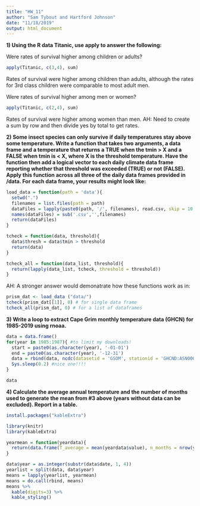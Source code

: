 ```yaml
---
title: "HW_11"
author: "Sam Tybout and Hartford Johnson"
date: "11/18/2019"
output: html_document
---
```


**1) Using the R data Titanic, use apply to answer the following:**  

Were rates of survival higher among children or adults?  

```r
apply(Titanic, c(3,4), sum)
```
Rates of survival were higher among children than adults, although the rates for 3rd class children were
comparable to most adult men.

Were rates of survival higher among men or women?  

```r
apply(Titanic, c(2,4), sum)
```
Rates of survival were higher among women than men.
AH: Need to create a sum by row and then divide yes by total to get rates.

**2) Some insect species can only survive if daily temperatures stay above some temperature.  Write a function that takes two arguments, a data frame and a temperature that returns a TRUE when the tmin > X and a FALSE when tmin is < X, where X is the threshold temperature.  Have the function then add a logical vector to each daily climate data frame reporting whether that threshold was exceeded (TRUE) or not (FALSE). Apply this function across all three of the daily data frames provided in /data. For each data frame, your results might look like:**

```r
load_data = function(path = 'data'){
  setwd(".")
  filenames = list.files(path = path)
  dataFiles = lapply(paste0(path, '/', filenames), read.csv, skip = 10, col.names = c('Date', 'ppt', 'tmin', 'tmean', 'tmax'))
  names(dataFiles) = sub('.csv','',filenames)
  return(dataFiles)
}

tcheck = function(data, threshold){
  data$thresh = data$tmin > threshold
  return(data)
}

tcheck_all = function(data_list, threshold){
  return(lapply(data_list, tcheck, threshold = threshold))
}
```
AH: A stronger answer would demonatrate how these functions work as in:
```r
prism_dat <- load_data ("data/")
tcheck(prism_dat[[1]], 0) # for single data frame
tcheck_all(prism_dat, 0) # for a list of dataframes
```
**3) Write a loop to extract Cape Grim monthly temperature data (GHCN) for 1985-2019 using rnoaa.**
  
```r
data = data.frame()
for(year in 1985:1987){ #to limit my downloads!
  start = paste0(as.character(year), '-01-01')
  end = paste0(as.character(year), '-12-31')
  data = rbind(data, ncdc(datasetid = 'GSOM', stationid = 'GHCND:ASN00091245', datatypeid = "TAVG", startdate = start, enddate = end)[["data"]])
  Sys.sleep(0.2) #nice one!!!!
}
```
```r
data
```

**4) Calculate the average annual temperature and the number of months used to generate the mean from #3 above (years without data can be excluded).  Report in a table.**

```r
install.packages("kableExtra")
```
```r
library(knitr)
library(kableExtra)
```

```r
yearmean = function(yeardata){
  return(data.frame(T_average = mean(yeardata$value), n_months = nrow(yeardata)))
}
```

```r
data$year = as.integer(substr(data$date, 1, 4))
yearlist = split(data, data$year)
means = lapply(yearlist, yearmean)
means = do.call(rbind, means)
means %>%
  kable(digits=3) %>%
  kable_styling()
```
